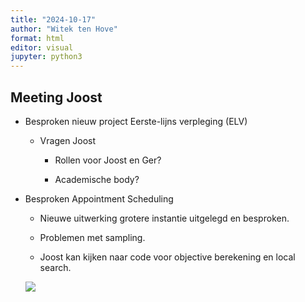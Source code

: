 ```yaml
---
title: "2024-10-17"
author: "Witek ten Hove"
format: html
editor: visual
jupyter: python3
---
```


## Meeting Joost

-   Besproken nieuw project Eerste-lijns verpleging (ELV)

    -   Vragen Joost

        -   Rollen voor Joost en Ger?

        -   Academische body?

-   Besproken Appointment Scheduling

    -   Nieuwe uitwerking grotere instantie uitgelegd en besproken.

    -   Problemen met sampling.

    -   Joost kan kijken naar code voor objective berekening en local search.

    ![](images/notes20241017.jpeg)
